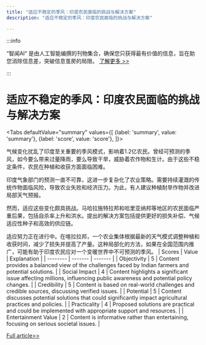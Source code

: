 ```yaml
---
title: "适应不稳定的季风：印度农民面临的挑战与解决方案"
description: "适应不稳定的季风：印度农民面临的挑战与解决方案"

---
```



:::info

“智闻AI“ 是由人工智能编撰的刊物集合，确保您只获得最有价值的信息，旨在助您消除信息差，突破信息茧房的局限。  [了解更多 >>](/)

:::

# 适应不稳定的季风：印度农民面临的挑战与解决方案


<Tabs
	defaultValue="summary"
	values={[
	{label: 'summary', value: 'summary'},
	{label: 'score', value: 'score'},
]}>
<TabItem value="summary">


气候变化扰乱了印度至关重要的季风模式，影响着1.2亿农民。曾经可预测的季风，如今要么带来过量降雨，要么导致干旱，威胁着农作物和生计。由于这些不稳定条件，农民在种植和收获方面面临困难。

印度气象部门的预测一直不可靠，这进一步复杂化了农业策略。需要持续灌溉的传统作物面临风险，导致农业失败和经济压力。为此，有人建议种植耐旱作物并改进局部天气预报。

然而，适应这些变化颇具挑战。马哈拉施特拉邦和哈里亚纳邦等地区的农民面临严重后果，包括自杀率上升和洪水。提出的解决方案包括提供更好的损失补偿、气候适应性种子和高效的供应链。

适应努力正在进行中。在喀拉拉邦，一个农业集体根据最新的天气模式调整种植和收获时间，减少了损失并提高了产量。这种局部化的方法，如果在全国范围内推广，可能有助于印度农民应对一个变暖世界中不可预测的季风。
</TabItem>
<TabItem value="score">
	| Scores     | Value   | Explanation |
	| -------- | ------- | ------- |
	| Objectivity  | 5    | Content provides a balanced view of the challenges faced by Indian farmers and potential solutions.    |
	| Social Impact | 4     | Content highlights a significant issue affecting millions, influencing public awareness and potential policy changes.    |
	| Credibility    | 5    | Content is based on real-world challenges and credible sources, discussing verified issues.    |
	| Potential    | 5    | Content discusses potential solutions that could significantly impact agricultural practices and policies.    |
	| Practicality    | 4    | Proposed solutions are practical and could be implemented with appropriate support and resources.    |
	| Entertainment Value    | 2    | Content is informative rather than entertaining, focusing on serious societal issues.    |
</TabItem>
</Tabs>

[Full article>>](https://apnews.com/article/india-climate-change-monsoons-farmers-extreme-weather-d938fa46a04ea9e2b7d01288705f2a31)
